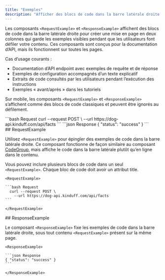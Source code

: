 ```yaml
---
title: "Exemples"
description: "Afficher des blocs de code dans la barre latérale droite sur ordinateur"
---
```


Les composants `<RequestExample>` et `<ResponseExample>` affichent des blocs de code dans la barre latérale droite pour créer une mise en page en deux colonnes qui garde les exemples visibles pendant que les utilisateurs font défiler votre contenu. Ces composants sont conçus pour la documentation d’API, mais ils fonctionnent sur toutes les pages.

Cas d’usage courants :

* Documentation d’API endpoint avec exemples de requête et de réponse
* Exemples de configuration accompagnés d’un texte explicatif
* Extraits de code consultés par les utilisateurs pendant l’exécution des instructions
* Exemples « avant/après » dans les tutoriels

Sur mobile, les composants `<RequestExample>` et `<ResponseExample>` s’affichent comme des blocs de code classiques et peuvent être ignorés au défilement.

<RequestExample>
  ```bash Request
    curl --request POST \
      --url https://dog-api.kinduff.com/api/facts
  ```
</RequestExample>

<ResponseExample>
  ```json Response
  { "status": "success" }
  ```
</ResponseExample>

<div id="requestexample">
  ## RequestExample
</div>

Utilisez `<RequestExample>` pour épingler des exemples de code dans la barre latérale droite. Ce composant fonctionne de façon similaire au composant [CodeGroup](/fr/components/code-groups), mais affiche le code dans la barre latérale plutôt qu’en ligne dans le contenu.

Vous pouvez inclure plusieurs blocs de code dans un seul `<RequestExample>`. Chaque bloc de code doit avoir un attribut title.

````mdx RequestExample
<RequestExample>

```bash Request
  curl --request POST \
    --url https://dog-api.kinduff.com/api/facts
```

</RequestExample>
````

<div id="responseexample">
  ## ResponseExample
</div>

Le composant `<ResponseExample>` fixe les exemples de code dans la barre latérale droite, sous tout contenu `<RequestExample>` présent sur la même page.

````mdx ResponseExample
<ResponseExample>

```json Response
{ "status": "success" }
```

</ResponseExample>
````